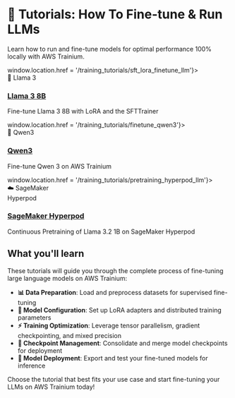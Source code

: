 <!---
Copyright 2025 The HuggingFace Team. All rights reserved.

Licensed under the Apache License, Version 2.0 (the "License");
you may not use this file except in compliance with the License.
You may obtain a copy of the License at

    http://www.apache.org/licenses/LICENSE-2.0

Unless required by applicable law or agreed to in writing, software
distributed under the License is distributed on an "AS IS" BASIS,
WITHOUT WARRANTIES OR CONDITIONS OF ANY KIND, either express or implied.
See the License for the specific language governing permissions and
limitations under the License.
-->

# 🚀 Tutorials: How To Fine-tune & Run LLMs

Learn how to run and fine-tune models for optimal performance 100% locally with AWS Trainium.

<div style={{
  display: 'grid',
  gridTemplateColumns: 'repeat(auto-fit, minmax(300px, 1fr))',
  gap: '20px',
  margin: '40px 0'
}}>

<div style={{
  border: '1px solid #e1e5e9',
  borderRadius: '12px',
  padding: '0',
  overflow: 'hidden',
  backgroundColor: 'white',
  boxShadow: '0 2px 4px rgba(0,0,0,0.1)',
  transition: 'transform 0.2s ease-in-out',
  cursor: 'pointer'
}} onClick={() => window.location.href = '/training_tutorials/sft_lora_finetune_llm'}>
  <div style={{
    height: '200px',
    backgroundColor: '#f8f9fa',
    display: 'flex',
    alignItems: 'center',
    justifyContent: 'center',
    fontSize: '48px',
    fontWeight: 'bold',
    color: '#007acc'
  }}>
    <span style={{color: '#FF6B35'}}>🦙</span> Llama 3
  </div>
  <div style={{
    padding: '20px',
    borderTop: '1px solid #e1e5e9'
  }}>
    <h3 style={{
      margin: '0 0 8px 0',
      fontSize: '18px',
      fontWeight: '600',
      color: '#24292e'
    }}>
      <a href="/training_tutorials/sft_lora_finetune_llm" style={{
        textDecoration: 'none',
        color: '#0366d6'
      }}>
        Llama 3 8B
      </a>
    </h3>
    <p style={{
      margin: '0',
      fontSize: '14px',
      color: '#586069',
      lineHeight: '1.4'
    }}>
      Fine-tune Llama 3 8B with LoRA and the SFTTrainer
    </p>
  </div>
</div>

<div style={{
  border: '1px solid #e1e5e9',
  borderRadius: '12px',
  padding: '0',
  overflow: 'hidden',
  backgroundColor: 'white',
  boxShadow: '0 2px 4px rgba(0,0,0,0.1)',
  transition: 'transform 0.2s ease-in-out',
  cursor: 'pointer'
}} onClick={() => window.location.href = '/training_tutorials/finetune_qwen3'}>
  <div style={{
    height: '200px',
    backgroundColor: '#f8f9fa',
    display: 'flex',
    alignItems: 'center',
    justifyContent: 'center',
    fontSize: '48px',
    fontWeight: 'bold',
    color: '#4f46e5'
  }}>
    <span style={{color: '#4f46e5'}}>🔷</span> Qwen3
  </div>
  <div style={{
    padding: '20px',
    borderTop: '1px solid #e1e5e9'
  }}>
    <h3 style={{
      margin: '0 0 8px 0',
      fontSize: '18px',
      fontWeight: '600',
      color: '#24292e'
    }}>
      <a href="/training_tutorials/finetune_qwen3" style={{
        textDecoration: 'none',
        color: '#0366d6'
      }}>
        Qwen3
      </a>
    </h3>
    <p style={{
      margin: '0',
      fontSize: '14px',
      color: '#586069',
      lineHeight: '1.4'
    }}>
      Fine-tune Qwen 3 on AWS Trainium
    </p>
  </div>
</div>

<div style={{
  border: '1px solid #e1e5e9',
  borderRadius: '12px',
  padding: '0',
  overflow: 'hidden',
  backgroundColor: 'white',
  boxShadow: '0 2px 4px rgba(0,0,0,0.1)',
  transition: 'transform 0.2s ease-in-out',
  cursor: 'pointer'
}} onClick={() => window.location.href = '/training_tutorials/pretraining_hyperpod_llm'}>
  <div style={{
    height: '200px',
    backgroundColor: '#f8f9fa',
    display: 'flex',
    alignItems: 'center',
    justifyContent: 'center',
    fontSize: '36px',
    fontWeight: 'bold',
    color: '#059669'
  }}>
    <span style={{color: '#f59e0b'}}>☁️</span> SageMaker<br/>Hyperpod
  </div>
  <div style={{
    padding: '20px',
    borderTop: '1px solid #e1e5e9'
  }}>
    <h3 style={{
      margin: '0 0 8px 0',
      fontSize: '18px',
      fontWeight: '600',
      color: '#24292e'
    }}>
      <a href="/training_tutorials/pretraining_hyperpod_llm" style={{
        textDecoration: 'none',
        color: '#0366d6'
      }}>
        SageMaker Hyperpod
      </a>
    </h3>
    <p style={{
      margin: '0',
      fontSize: '14px',
      color: '#586069',
      lineHeight: '1.4'
    }}>
      Continuous Pretraining of Llama 3.2 1B on SageMaker Hyperpod
    </p>
  </div>
</div>

</div>

## What you'll learn

These tutorials will guide you through the complete process of fine-tuning large language models on AWS Trainium:

- **📊 Data Preparation**: Load and preprocess datasets for supervised fine-tuning
- **🔧 Model Configuration**: Set up LoRA adapters and distributed training parameters
- **⚡ Training Optimization**: Leverage tensor parallelism, gradient checkpointing, and mixed precision
- **💾 Checkpoint Management**: Consolidate and merge model checkpoints for deployment
- **🚀 Model Deployment**: Export and test your fine-tuned models for inference

Choose the tutorial that best fits your use case and start fine-tuning your LLMs on AWS Trainium today!